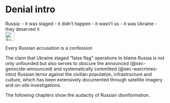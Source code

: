 # Denial intro {#sec-denial-intro}

::: {.callout-caution title="Myth"}
Russia:
- it was staged
- it didn't happen
- it wasn't us
- it was Ukraine
- they deserved it
[<br>![Search for topic in EUvsDisinfo](../all_common_img/EUvsDisinfo_400x240.jpg){height=2em}](https://euvsdisinfo.eu/disinformation-cases/?text=(alleged%7Cdenied%7Cconfessed)&sort=relevance)
:::

::: {.callout-tip title="Truth"}
Every Russian accusation is a confession
:::

The claim that Ukraine staged "false flag" operations to blame Russia is not only unfounded but also serves to obscure the announced (@sec-genocide-announced) and systematically committed (@sec-warcrimes-intro) Russian terror against the civilian population, infrastructure and culture, which has been extensively documented through satellite imagery and on-site investigations.


The following chapters show the audacity of Russian disinformation.